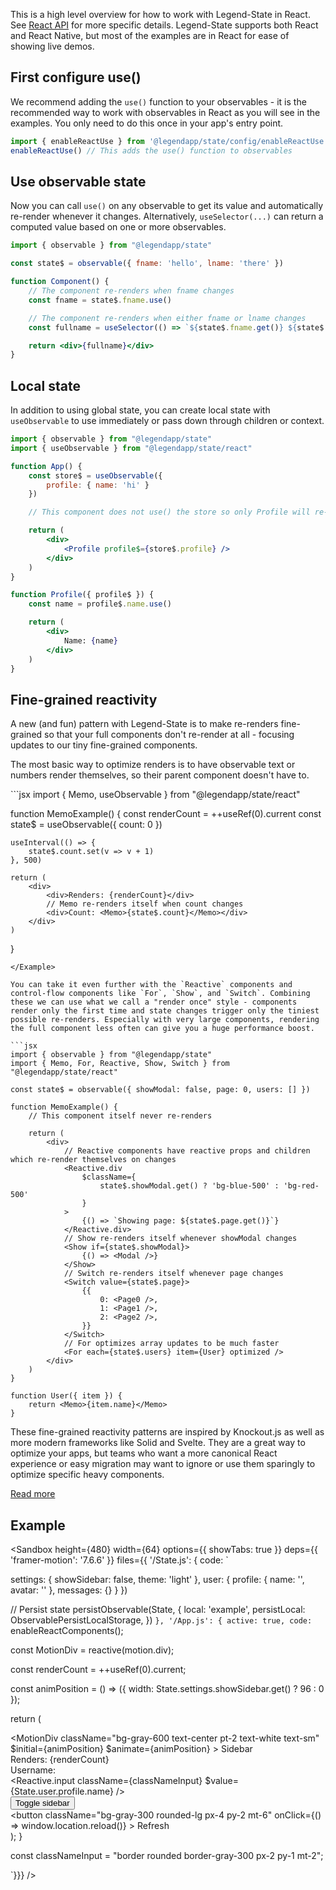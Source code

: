 This is a high level overview for how to work with Legend-State in React. See [React API](../react-api) for more specific details. Legend-State supports both React and React Native, but most of the examples are in React for ease of showing live demos.

## First configure use()

We recommend adding the `use()` function to your observables - it is the recommended way to work with observables in React as you will see in the examples. You only need to do this once in your app's entry point.

```jsx
import { enableReactUse } from '@legendapp/state/config/enableReactUse';
enableReactUse() // This adds the use() function to observables
```

## Use observable state

Now you can call `use()` on any observable to get its value and automatically re-render whenever it changes. Alternatively, `useSelector(...)` can return a computed value based on one or more observables.

```jsx
import { observable } from "@legendapp/state"

const state$ = observable({ fname: 'hello', lname: 'there' })

function Component() {
    // The component re-renders when fname changes
    const fname = state$.fname.use()

    // The component re-renders when either fname or lname changes
    const fullname = useSelector(() => `${state$.fname.get()} ${state$.lname.get()}`)

    return <div>{fullname}</div>
}
```

## Local state

In addition to using global state, you can create local state with `useObservable` to use immediately or pass down through children or context.

```jsx
import { observable } from "@legendapp/state"
import { useObservable } from "@legendapp/state/react"

function App() {
    const store$ = useObservable({
        profile: { name: 'hi' }
    })

    // This component does not use() the store so only Profile will re-render on changes

    return (
        <div>
            <Profile profile$={store$.profile} />
        </div>
    )
}

function Profile({ profile$ }) {
    const name = profile$.name.use()

    return (
        <div>
            Name: {name}
        </div>
    )
}
```

## Fine-grained reactivity

A new (and fun) pattern with Legend-State is to make re-renders fine-grained so that your full components don't re-render at all - focusing updates to our tiny fine-grained components.

The most basic way to optimize renders is to have observable text or numbers render themselves, so their parent component doesn't have to.

<Example name="Easy">
```jsx
import { Memo, useObservable } from "@legendapp/state/react"

function MemoExample() {
    const renderCount = ++useRef(0).current
    const state$ = useObservable({ count: 0 })

    useInterval(() => {
        state$.count.set(v => v + 1)
    }, 500)

    return (
        <div>
            <div>Renders: {renderCount}</div>
            // Memo re-renders itself when count changes
            <div>Count: <Memo>{state$.count}</Memo></div>
        </div>
    )
}
```
</Example>

You can take it even further with the `Reactive` components and control-flow components like `For`, `Show`, and `Switch`. Combining these we can use what we call a "render once" style - components render only the first time and state changes trigger only the tiniest possible re-renders. Especially with very large components, rendering the full component less often can give you a huge performance boost.

```jsx
import { observable } from "@legendapp/state"
import { Memo, For, Reactive, Show, Switch } from "@legendapp/state/react"

const state$ = observable({ showModal: false, page: 0, users: [] })

function MemoExample() {
    // This component itself never re-renders

    return (
        <div>
            // Reactive components have reactive props and children which re-render themselves on changes
            <Reactive.div
                $className={
                    state$.showModal.get() ? 'bg-blue-500' : 'bg-red-500'
                }
            >
                {() => `Showing page: ${state$.page.get()}`}
            </Reactive.div>
            // Show re-renders itself whenever showModal changes
            <Show if={state$.showModal}>
                {() => <Modal />}
            </Show>
            // Switch re-renders itself whenever page changes
            <Switch value={state$.page}>
                {{
                    0: <Page0 />,
                    1: <Page1 />,
                    2: <Page2 />,
                }}
            </Switch>
            // For optimizes array updates to be much faster
            <For each={state$.users} item={User} optimized />
        </div>
    )
}

function User({ item }) {
    return <Memo>{item.name}</Memo>
}

```

These fine-grained reactivity patterns are inspired by Knockout.js as well as more modern frameworks like Solid and Svelte. They are a great way to optimize your apps, but teams who want a more canonical React experience or easy migration may want to ignore or use them sparingly to optimize specific heavy components.

[Read more](../fine-grained-reactivity)

## Example

<Sandbox height={480} width={64} options={{ showTabs: true }} deps={{ 'framer-motion': '7.6.6' }} files={{
'/State.js': { code: `

  settings: {
    showSidebar: false,
    theme: 'light'
  },
  user: {
    profile: {
      name: '',
      avatar: ''
    },
    messages: {}
  }
})

// Persist state
persistObservable(State, {
  local: 'example',
  persistLocal: ObservablePersistLocalStorage,
})
`},
'/App.js': { active: true, code: `
enableReactComponents();

const MotionDiv = reactive(motion.div);

  const renderCount = ++useRef(0).current;

  const animPosition = () => ({
    width: State.settings.showSidebar.get() ? 96 : 0
  });

  return (
    <div className="flex absolute inset-0">
      <MotionDiv
        className="bg-gray-600 text-center pt-2 text-white text-sm"
        $initial={animPosition}
        $animate={animPosition}
      >
        Sidebar
      </MotionDiv>
      <div className="flex-1 p-4">
        <div className="text-gray-500 text-sm pb-4">Renders: {renderCount}</div>
        <div>Username:</div>
        <Reactive.input
          className={classNameInput}
          $value={State.user.profile.name}
        />
        <div>
          <button
            className="bg-gray-300 rounded-lg px-4 py-2 mt-6"
            onClick={State.settings.showSidebar.toggle}
          >
            Toggle sidebar
          </button>
        </div>
        <div>
          <button
            className="bg-gray-300 rounded-lg px-4 py-2 mt-6"
            onClick={() => window.location.reload()}
          >
            Refresh
          </button>
        </div>
      </div>
    </div>
  );
}

const classNameInput = "border rounded border-gray-300 px-2 py-1 mt-2";

`}}} />
